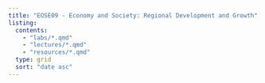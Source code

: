 ```yaml
---
title: "EOSE09 - Economy and Society: Regional Development and Growth"
listing:
  contents:
    - "labs/*.qmd"
    - "lectures/*.qmd"
    - "resources/*.qmd"
  type: grid
  sort: "date asc"
---
```

